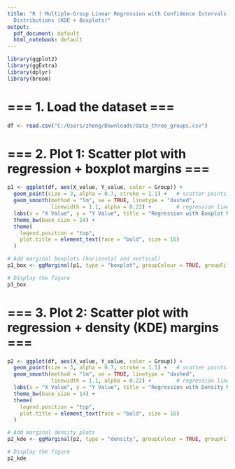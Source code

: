 ---
title: "R | Multiple-Group Linear Regression with Confidence Intervals and Marginal
  Distributions (KDE + Boxplots)"
output:
  pdf_document: default
  html_notebook: default
---

```{r}
library(ggplot2)
library(ggExtra)
library(dplyr)
library(broom)
```


# === 1. Load the dataset ===
```{r}

df <- read.csv("C:/Users/zheng/Downloads/data_three_groups.csv")

```


# === 2. Plot 1: Scatter plot with regression + boxplot margins ===
```{r}

p1 <- ggplot(df, aes(X_value, Y_value, color = Group)) +
  geom_point(size = 3, alpha = 0.7, stroke = 1.1) +   # scatter points
  geom_smooth(method = "lm", se = TRUE, linetype = "dashed",
              linewidth = 1.1, alpha = 0.22) +        # regression line + CI
  labs(x = "X Value", y = "Y Value", title = "Regression with Boxplot Margins") +
  theme_bw(base_size = 14) +
  theme(
    legend.position = "top",
    plot.title = element_text(face = "bold", size = 16)
  )

# Add marginal boxplots (horizontal and vertical)
p1_box <- ggMarginal(p1, type = "boxplot", groupColour = TRUE, groupFill = TRUE)

# Display the figure
p1_box
```


# === 3. Plot 2: Scatter plot with regression + density (KDE) margins ===
```{r}

p2 <- ggplot(df, aes(X_value, Y_value, color = Group)) +
  geom_point(size = 3, alpha = 0.7, stroke = 1.1) +   # scatter points
  geom_smooth(method = "lm", se = TRUE, linetype = "dashed",
              linewidth = 1.1, alpha = 0.22) +        # regression line + CI
  labs(x = "X Value", y = "Y Value", title = "Regression with Density Margins") +
  theme_bw(base_size = 14) +
  theme(
    legend.position = "top",
    plot.title = element_text(face = "bold", size = 16)
  )

# Add marginal density plots
p2_kde <- ggMarginal(p2, type = "density", groupColour = TRUE, groupFill = TRUE, alpha = 0.30)

# Display the figure
p2_kde
```


